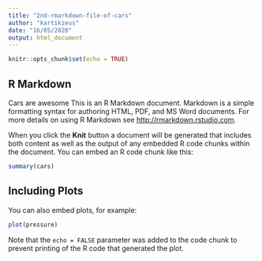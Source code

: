 ```yaml
---
title: "2nd-rmarkdown-file-of-cars"
author: "kartikzeus"
date: "16/05/2020"
output: html_document
---
```


```r
knitr::opts_chunk$set(echo = TRUE)
```

## R Markdown
Cars are awesome
This is an R Markdown document. Markdown is a simple formatting syntax for authoring HTML, PDF, and MS Word documents. For more details on using R Markdown see <http://rmarkdown.rstudio.com>.

When you click the **Knit** button a document will be generated that includes both content as well as the output of any embedded R code chunks within the document. You can embed an R code chunk like this:

```r
summary(cars)
```

## Including Plots

You can also embed plots, for example:

```r
plot(pressure)
```

Note that the `echo = FALSE` parameter was added to the code chunk to prevent printing of the R code that generated the plot.
